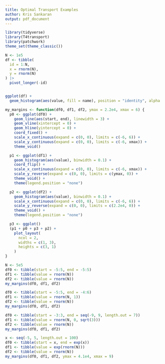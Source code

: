 ```yaml
---
title: Optimal Transport Examples
author: Kris Sankaran
output: pdf_document
---
```


```r
library(tidyverse)
library(T4transport)
library(patchwork)
theme_set(theme_classic())
```

```r
N <- 1e5
df <- tibble(
  id = 1:N,
  x = rnorm(N),
  y = rnorm(N)
) |>
  pivot_longer(-id)


ggplot(df) +
  geom_histogram(aes(value, fill = name), position = "identity", alpha = 0.8, binwidth = 0.1)
```

```r
my_margins <- function(df0, df1, df2, ymax = 2.2e4, xmax = 6) {
  p0 <- ggplot(df0) +
    geom_line(aes(start, end), linewidth = 3) +
    geom_vline(xintercept = 0) +
    geom_hline(yintercept = 0) +
    coord_fixed() +
    scale_x_continuous(expand = c(0, 0), limits = c(-6, 6)) +
    scale_y_continuous(expand = c(0, 0), limits = c(-6, xmax)) +
    theme_void()

  p1 <- ggplot(df1) +
    geom_histogram(aes(value), binwidth = 0.1) +
    coord_flip() +
    scale_x_continuous(expand = c(0, 0), limits = c(-6, xmax)) +
    scale_y_reverse(expand = c(0, 0), limits = c(ymax, 0)) +
    theme_void() +
    theme(legend.position = "none")

  p2 <- ggplot(df2) +
    geom_histogram(aes(value), binwidth = 0.1) +
    scale_x_continuous(expand = c(0, 0), limits = c(-6, 6)) +
    scale_y_reverse(expand = c(0, 0), limits = c(2.2e4, 0)) +
    theme_void() +
    theme(legend.position = "none")

  p3 <- ggplot()
  (p1 + p0 + p3 + p2) +
    plot_layout(
      ncol = 2,
      widths = c(1, 3),
      heights = c(3, 1)
    )
}
```

```r
N <- 5e5
df0 <- tibble(start = -5:5, end = -5:5)
df1 <- tibble(value = rnorm(N))
df2 <- tibble(value = rnorm(N))
my_margins(df0, df1, df2)
```

```r
df0 <- tibble(start = -5:5, end = -4:6)
df1 <- tibble(value = rnorm(N, 1))
df2 <- tibble(value = rnorm(N))
my_margins(df0, df1, df2)
```

```r
df0 <- tibble(start = -3:3, end = seq(-9, 9, length.out = 7))
df1 <- tibble(value = rnorm(N, 0, sqrt(3)))
df2 <- tibble(value = rnorm(N))
my_margins(df0, df1, df2)
```

```r
x <- seq(-5, 5, length.out = 100)
df0 <- tibble(start = x, end = exp(x))
df1 <- tibble(value = exp(rnorm(N)))
df2 <- tibble(value = rnorm(N))
my_margins(df0, df1, df2, ymax = 4.1e4, xmax = 9)
```